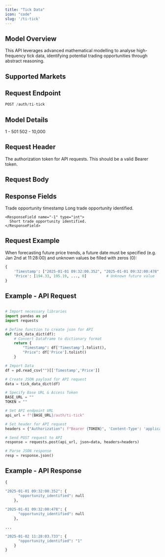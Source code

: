 ```yaml
---
title: "Tick Data"
icon: "code"
slug: '/ti-tick'
---
```


## Model Overview

This API leverages advanced mathematical modelling to analyse high-frequency tick data, identifying potential trading opportunities through abstract reasoning.

## Supported Markets

<CardGroup cols={3}>
  <Card title="Bonds" icon="landmark" />

  <Card title="Commodities" icon="ship" />

  <Card title="Cryptocurrencies" icon="bitcoin" />

  <Card title="Derivatives" icon="layer-group" />

  <Card title="Equities" icon="chart-line" />

  <Card title="Foreign Exchange" icon="money-bill-transfer" />

  <Card title="Indices" icon="chart-bar" />

  <Card title="Tokenised Assets" icon="square" />
</CardGroup>

## Request Endpoint

```python
POST /auth/ti-tick 
```

## Model Details

<CardGroup cols={2}>
  <Card title="Mandatory Time Periods">
    1 - 501
  </Card>

  <Card title="Optional Time Periods">
    502 - 10,000
  </Card>
</CardGroup>

## Request Header

<ParamField header="Authorization" type="string" required>
  The authorization token for API requests. This should be a valid Bearer token.
</ParamField>

## Request Body

<ParamField body="Timestamp" type="list" required={true} />

<ParamField body="Price" type="list" required />

## Response Fields

<ResponseField name="timestamp" type="string">
  Trade opportunity timestamp
</ResponseField>

<ResponseField name="opportunity_identified" type="string">
  <Expandable title="Options">
    <ResponseField name="1" type="int">
      Long trade opportunity identified.
    </ResponseField>

    <ResponseField name="-1" type="int">
      Short trade opportunity identified.
    </ResponseField>
  </Expandable>
</ResponseField>

## Request Example

When forecasting future price trends, a future date must be specified (e.g. Jan 2nd at 11:28:00) and unknown values be filled with zeros (0):

```python
{
    'Timestamp': ["2025-01-01 09:32:00.352", "2025-01-01 09:32:00:478",..., "2025-01-02 11:28:00.000"],
    'Price': [194.33, 195.19, ..., 0]         # Unknown future value
}
```

## Example - API Request

```python

# Import necessary libraries
import pandas as pd
import requests

# Define function to create json for API 
def tick_data_dict(df):
    # Convert DataFrame to dictionary format
    return {
        "Timestamp": df['Timestamp'].tolist(),
        "Price": df['Price'].tolist()
    }

# Import Data
df = pd.read_csv("")[['Timestamp','Price']]

# Create JSON payload for API request
data = tick_data_dict(df)

# Specify Base URL & Access Token
BASE_URL = ""
TOKEN = ""

# Set API endpoint URL
api_url = f"{BASE_URL}/auth/ti-tick"

# Set header for API request
headers = {"Authorization": f"Bearer {TOKEN}", 'Content-Type': 'application/json'}

# Send POST request to API
response = requests.post(api_url, json=data, headers=headers)

# Parse JSON response
resp = response.json()
```

## Example - API Response

```python
{

"2025-01-01 09:32:00.352": {
      "opportunity_identified": null
    },
    
"2025-01-01 09:32:00:478": {
      "opportunity_identified": null
    },

...

"2025-01-02 11:28:03.733": {
      "opportunity_identified": "1"
    }
}
```